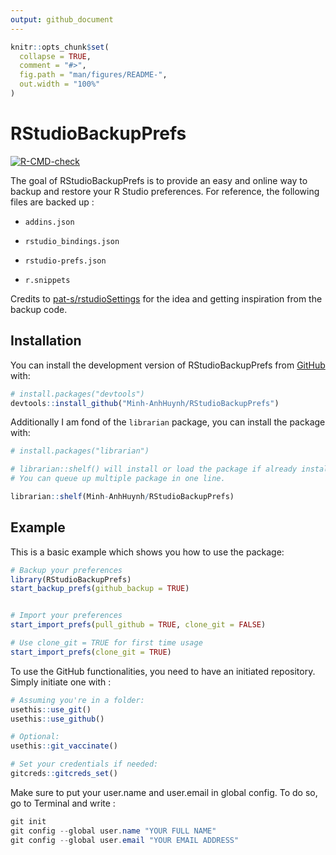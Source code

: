 ```yaml
---
output: github_document
---
```


<!-- README.md is generated from README.Rmd. Please edit that file -->

```r
knitr::opts_chunk$set(
  collapse = TRUE,
  comment = "#>",
  fig.path = "man/figures/README-",
  out.width = "100%"
)
```

# RStudioBackupPrefs

<!-- badges: start -->

[![R-CMD-check](https://github.com/Minh-AnhHuynh/RStudioBackupPrefs/actions/workflows/R-CMD-check.yaml/badge.svg)](https://github.com/Minh-AnhHuynh/RStudioBackupPrefs/actions/workflows/R-CMD-check.yaml)

<!-- badges: end -->

The goal of RStudioBackupPrefs is to provide an easy and online way to
backup and restore your R Studio preferences. For reference, the
following files are backed up :

-   `addins.json`

-   `rstudio_bindings.json`

-   `rstudio-prefs.json`

-   `r.snippets`

Credits to
[pat-s/rstudioSettings](https://github.com/pat-s/rstudioSettings.git)
for the idea and getting inspiration from the backup code.

## Installation

You can install the development version of RStudioBackupPrefs from
[GitHub](https://github.com/) with:

``` r
# install.packages("devtools")
devtools::install_github("Minh-AnhHuynh/RStudioBackupPrefs")
```

Additionally I am fond of the `librarian` package, you can install the
package with:

``` r
# install.packages("librarian") 

# librarian::shelf() will install or load the package if already installed.
# You can queue up multiple package in one line.

librarian::shelf(Minh-AnhHuynh/RStudioBackupPrefs)
```

## Example

This is a basic example which shows you how to use the package:

``` r
# Backup your preferences
library(RStudioBackupPrefs)
start_backup_prefs(github_backup = TRUE)


# Import your preferences
start_import_prefs(pull_github = TRUE, clone_git = FALSE)

# Use clone_git = TRUE for first time usage
start_import_prefs(clone_git = TRUE)
```

To use the GitHub functionalities, you need to have an initiated
repository. Simply initiate one with :

``` r
# Assuming you're in a folder:
usethis::use_git()
usethis::use_github()

# Optional:
usethis::git_vaccinate()

# Set your credentials if needed:
gitcreds::gitcreds_set()
```

Make sure to put your user.name and user.email in global config. To do
so, go to Terminal and write :

``` powershell
git init
git config --global user.name "YOUR FULL NAME"
git config --global user.email "YOUR EMAIL ADDRESS"
```

<!-- You'll still need to render `README.Rmd` regularly, to keep `README.md` up-to-date. `devtools::build_readme()` is handy for this. You could also use GitHub Actions to re-render `README.Rmd` every time you push. An example workflow can be found here: <https://github.com/r-lib/actions/tree/v1/examples>. -->
